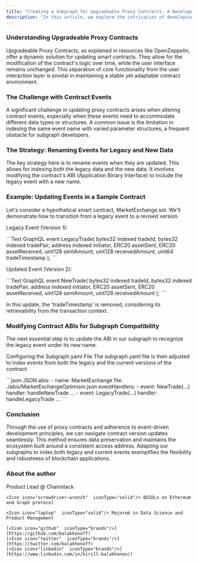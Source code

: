 ```yaml
---
title: "Creating a Subgraph for Upgradeable Proxy Contracts: A Developer's Guide"
description: "In this article, we explore the intricacies of developing a subgraph for upgradeable proxy contracts, a crucial component in modern smart contract development. This guide aims to provide a clear understanding and methodology for handling such contracts, ensuring a seamless update process."
---
```


### **Understanding Upgradeable Proxy Contracts**

Upgradeable Proxy Contracts, as explained in resources like OpenZeppelin, offer a dynamic solution for updating smart contracts. They allow for the modification of the contract's logic over time, while the user interface remains unchanged. This separation of core functionality from the user interaction layer is pivotal in maintaining a stable yet adaptable contract environment.

### **The Challenge with Contract Events**

A significant challenge in updating proxy contracts arises when altering contract events, especially when these events need to accommodate different data types or structures. A common issue is the limitation in indexing the same event name with varied parameter structures, a frequent obstacle for subgraph developers.

### **The Strategy: Renaming Events for Legacy and New Data**

The key strategy here is to rename events when they are updated. This allows for indexing both the legacy data and the new data. It involves modifying the contract's ABI (Application Binary Interface) to include the legacy event with a new name.

### **Example: Updating Events in a Sample Contract**

Let's consider a hypothetical smart contract, MarketExchange.sol. We'll demonstrate how to transition from a legacy event to a revised version.

Legacy Event (Version 1):

<CodeGroup>
  ```Text GraphQL
  event LegacyTrade(
      bytes32 indexed tradeId,
      bytes32 indexed tradePair,
      address indexed initiator,
      ERC20 assetSent,
      ERC20 assetReceived,
      uint128 sentAmount,
      uint128 receivedAmount,
      uint64 tradeTimestamp
  );
  ```
</CodeGroup>

Updated Event (Version 2):

<CodeGroup>
  ```Text GraphQL
  event NewTrade(
      bytes32 indexed tradeId,
      bytes32 indexed tradePair,
      address indexed initiator,
      ERC20 assetSent,
      ERC20 assetReceived,
      uint128 sentAmount,
      uint128 receivedAmount
  );
  ```
</CodeGroup>

In this update, the 'tradeTimestamp' is removed, considering its retrievability from the transaction context.

### **Modifying Contract ABIs for Subgraph Compatibility**

The next essential step is to update the ABI in our subgraph to recognize the legacy event under its new name.

Configuring the Subgraph.yaml File The subgraph.yaml file is then adjusted to index events from both the legacy and the current versions of the contract:

<CodeGroup>
  ```json JSON
  abis:
      - name: MarketExchange
        file: ./abis/MarketExchangeOptimism.json
  eventHandlers:
      - event: NewTrade(...)
        handler: handleNewTrade
      ...
      - event: LegacyTrade(...)
        handler: handleLegacyTrade
      ...
  ```
</CodeGroup>

### **Conclusion**

Through the use of proxy contracts and adherence to event-driven development principles, we can navigate contract version updates seamlessly. This method ensures data preservation and maintains the ecosystem built around a consistent access address. Adapting our subgraphs to index both legacy and current events exemplifies the flexibility and robustness of blockchain applications.

### About the author

<CardGroup>
  <Card title="Kirill Balakhonov" img="/images/docs/u/44712112.png" >
    <Icon icon="code"  iconType="solid"/>Product Lead @ Chainstack

    <Icon icon="screwdriver-wrench"  iconType="solid"/> BUIDLs on Ethereum and Graph protocol

    <Icon icon="laptop"  iconType="solid"/> Majored in Data Science and Product Management

    [<Icon icon="github"  iconType="brands"/>](https://github.com/balakhonoff)
    [<Icon icon="twitter"  iconType="brands"/>](https://twitter.com/balakhonoff)
    [<Icon icon="linkedin"  iconType="brands"/>](https://www.linkedin.com/in/kirill-balakhonov/)
  </Card>
</CardGroup>
